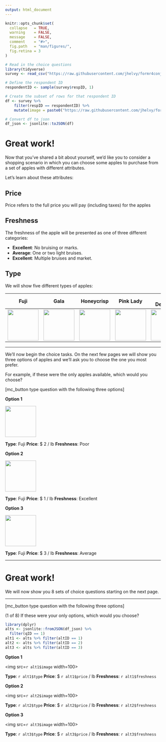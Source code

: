 ```yaml
---
output: html_document
---
```


```r
knitr::opts_chunk$set(
  collapse   = TRUE,
  warning    = FALSE,
  message    = FALSE,
  comment    = "#>",
  fig.path   = "man/figures/",
  fig.retina = 3
)
```

```r
# Read in the choice questions
library(tidyverse)
survey <- read_csv("https://raw.githubusercontent.com/jhelvy/formr4conjoint/master/survey/choice_questions.csv")

# Define the respondent ID
respondentID <- sample(survey$respID, 1)

# Create the subset of rows for that respondent ID
df <- survey %>%
    filter(respID == respondentID) %>%
    mutate(image = paste0("https://raw.githubusercontent.com/jhelvy/formr4conjoint/master/survey/images/", image))

# Convert df to json
df_json <- jsonlite::toJSON(df)
```

# Great work! 

Now that you've shared a bit about yourself, we'd like you to consider a shopping scenario in which you can choose some apples to purchase from a set of apples with different attributes.

Let's learn about these attributes:

## Price

Price refers to the full price you will pay (including taxes) for the apples

## Freshness

The freshness of the apple will be presented as one of three different categories:

- **Excellent**: No bruising or marks. 
- **Average**: One or two light bruises. 
- **Excellent**: Multiple bruises and market. 

## Type

We will show five different types of apples:

Fuji | Gala | Honeycrisp | Pink Lady | Red Delicious
-----|------|------------|-----------|--------------
<img src="https://raw.githubusercontent.com/jhelvy/formr4conjoint/master/survey/images/fuji.jpg" width=100> | <img src="https://raw.githubusercontent.com/jhelvy/formr4conjoint/master/survey/images/gala.jpg" width=100> | <img src="https://raw.githubusercontent.com/jhelvy/formr4conjoint/master/survey/images/honeycrisp.jpg" width=100> | <img src="https://raw.githubusercontent.com/jhelvy/formr4conjoint/master/survey/images/pinkLady.jpg" width=100> | <img src="https://raw.githubusercontent.com/jhelvy/formr4conjoint/master/survey/images/redDelicious.jpg" width=100>

---

We'll now begin the choice tasks. On the next few pages we will show you three options of apples and we'll ask you to choose the one you most prefer. 

For example, if these were the only apples available, which would you choose?

[mc_button type question with the following three options]

**Option 1**

<img src="https://raw.githubusercontent.com/jhelvy/formr4conjoint/master/survey/images/fuji.jpg" width=100>

**Type**: Fuji
**Price**: $ 2 / lb
**Freshness**: Poor

**Option 2**

<img src="https://raw.githubusercontent.com/jhelvy/formr4conjoint/master/survey/images/fuji.jpg" width=100>

**Type**: Fuji
**Price**: $ 1 / lb
**Freshness**: Excellent

**Option 3**

<img src="https://raw.githubusercontent.com/jhelvy/formr4conjoint/master/survey/images/fuji.jpg" width=100>

**Type**: Fuji
**Price**: $ 3 / lb
**Freshness**: Average

---

# Great work!

We will now show you 8 sets of choice questions starting on the next page.

---

[mc_button type question with the following three options]

(1 of 8) If these were your only options, which would you choose?

```r
library(dplyr)
alts <- jsonlite::fromJSON(df_json) %>% 
  filter(qID == 1)
alt1 <- alts %>% filter(altID == 1)
alt2 <- alts %>% filter(altID == 2)
alt3 <- alts %>% filter(altID == 3)
```

**Option 1**

<img src=`r alt1$image` width=100>

**Type**: `r alt1$type`
**Price**: $ `r alt1$price` / lb
**Freshness**: `r alt1$freshness`

**Option 2**

<img src=`r alt2$image` width=100>

**Type**: `r alt2$type`
**Price**: $ `r alt2$price` / lb
**Freshness**: `r alt2$freshness`

**Option 3**

<img src=`r alt3$image` width=100>

**Type**: `r alt3$type`
**Price**: $ `r alt3$price` / lb
**Freshness**: `r alt3$freshness`
